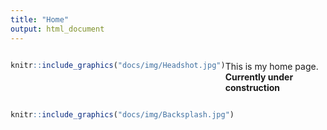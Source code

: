 ```yaml
---
title: "Home"
output: html_document
---
```


:::: {style="display: flex;"}

::: {}
```r
knitr::include_graphics("docs/img/Headshot.jpg")
```
:::

::: {}
This is my home page. **Currently under construction**
:::

::::

```r
knitr::include_graphics("docs/img/Backsplash.jpg")
```